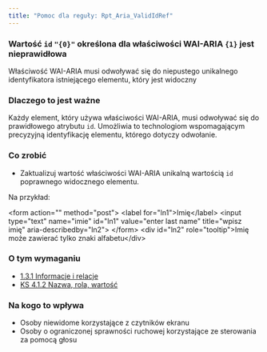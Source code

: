 ```yaml
---
title: "Pomoc dla reguły: Rpt_Aria_ValidIdRef"
---
```


<div className="toolHelp">
<Row>
<Column colLg={16} colMd={8} colSm={4} className="toolHead">

### Wartość `id` `"{0}"` określona dla właściwości WAI-ARIA `{1}` jest nieprawidłowa

<div id="locLevel"></div>

Właściwość WAI-ARIA musi odwoływać się do niepustego unikalnego identyfikatora istniejącego elementu, który jest widoczny

</Column>
</Row>
<Row>
<Column colLg={11} colMd={5} colSm={4} className="toolMain">

### Dlaczego to jest ważne

Każdy element, który używa właściwości WAI-ARIA, musi odwoływać się do prawidłowego atrybutu `id`. Umożliwia to technologiom wspomagającym precyzyjną identyfikację elementu, którego dotyczy odwołanie.

<div id="locSnippet"></div>

### Co zrobić

* Zaktualizuj wartość właściwości WAI-ARIA unikalną wartością `id` poprawnego widocznego elementu.

Na przykład:

<CodeSnippet type="multi" light={true}>&lt;form action="" method="post"&gt;
      &lt;label for="ln1"&gt;Imię&lt;/label&gt;
      &lt;input type="text" name="imie" id="ln1" value="enter last name" title="wpisz imię" aria-describedby="ln2"&gt;
&lt;/form&gt;
&lt;div id="ln2" role="tooltip"&gt;Imię może zawierać tylko znaki alfabetu&lt;/div&gt;</CodeSnippet>

</Column>
<Column colLg={5} colMd={3} colSm={4} className="toolLeft">

### O tym wymaganiu

* [1.3.1 Informacje i relacje](https://wcag.lepszyweb.pl/#info-and-relationships)
* [KS 4.1.2 Nazwa, rola, wartość](https://wcag.lepszyweb.pl/#name-role-value)

### Na kogo to wpływa

* Osoby niewidome korzystające z czytników ekranu
* Osoby o ograniczonej sprawności ruchowej korzystające ze sterowania za pomocą głosu

</Column>
</Row>
</div>

